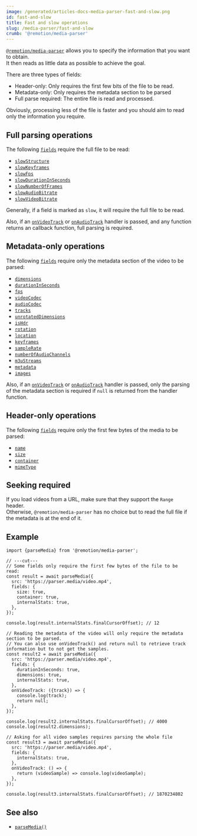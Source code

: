 ```yaml
---
image: /generated/articles-docs-media-parser-fast-and-slow.png
id: fast-and-slow
title: Fast and slow operations
slug: /media-parser/fast-and-slow
crumb: '@remotion/media-parser'
---
```


[`@remotion/media-parser`](/docs/media-parser) allows you to specify the information that you want to obtain.  
It then reads as little data as possible to achieve the goal.

There are three types of fields:

- Header-only: Only requires the first few bits of the file to be read.
- Metadata-only: Only requires the metadata section to be parsed
- Full parse required: The entire file is read and processed.

Obviously, processing less of the file is faster and you should aim to read only the information you require.

## Full parsing operations

The following [`fields`](/docs/media-parser#fields) require the full file to be read:

- [`slowStructure`](/docs/media-parser/fields#slowstructure)
- [`slowKeyframes`](/docs/media-parser/fields#slowkeyframes)
- [`slowFps`](/docs/media-parser/fields#slowfps)
- [`slowDurationInSeconds`](/docs/media-parser/fields#slowdurationinseconds)
- [`slowNumberOfFrames`](/docs/media-parser/fields#slownumberofframes)
- [`slowAudioBitrate`](/docs/media-parser/fields#slowaudiobitrate)
- [`slowVideoBitrate`](/docs/media-parser/fields#slowvideobitrate)

Generally, if a field is marked as `slow`, it will require the full file to be read.

Also, if an [`onVideoTrack`](/docs/media-parser/parse-media#onvideotrack) or [`onAudioTrack`](/docs/media-parser/parse-media#onvideotrack) handler is passed, and any function returns an callback function, full parsing is required.

## Metadata-only operations

The following [`fields`](/docs/media-parser/fields) require only the metadata section of the video to be parsed:

- [`dimensions`](/docs/media-parser/fields#dimensions)
- [`durationInSeconds`](/docs/media-parser/fields#durationinseconds)
- [`fps`](/docs/media-parser/fields#fps)
- [`videoCodec`](/docs/media-parser/fields#videocodec)
- [`audioCodec`](/docs/media-parser/fields#audiocodec)
- [`tracks`](/docs/media-parser/fields#tracks)
- [`unrotatedDimensions`](/docs/media-parser/fields#unrotateddimensions)
- [`isHdr`](/docs/media-parser/fields#ishdr)
- [`rotation`](/docs/media-parser/fields#rotation)
- [`location`](/docs/media-parser/fields#location)
- [`keyframes`](/docs/media-parser/fields#keyframes)
- [`sampleRate`](/docs/media-parser/fields#samplerate)
- [`numberOfAudioChannels`](/docs/media-parser/fields#numberofaudiochannels)
- [`m3uStreams`](/docs/media-parser/fields#m3ustreams)
- [`metadata`](/docs/media-parser/fields#metadata)
- [`images`](/docs/media-parser/fields#images)

Also, if an [`onVideoTrack`](/docs/media-parser/parse-media#onvideotrack) or [`onAudioTrack`](/docs/media-parser/parse-media#onvideotrack) handler is passed, only the parsing of the metadata section is required if `null` is returned from the handler function.

## Header-only operations

The following [`fields`](/docs/media-parser/parse-media#fields) require only the first few bytes of the media to be parsed:

- [`name`](/docs/media-parser/parse-media#name)
- [`size`](/docs/media-parser/parse-media#size)
- [`container`](/docs/media-parser/parse-media#container)
- [`mimeType`](/docs/media-parser/parse-media#mimetype)

## Seeking required

If you load videos from a URL, make sure that they support the `Range` header.  
Otherwise, `@remotion/media-parser` has no choice but to read the full file if the metadata is at the end of it.

## Example

```tsx twoslash title="Reading header only"
import {parseMedia} from '@remotion/media-parser';

// ---cut---
// Some fields only require the first few bytes of the file to be read:
const result = await parseMedia({
  src: 'https://parser.media/video.mp4',
  fields: {
    size: true,
    container: true,
    internalStats: true,
  },
});

console.log(result.internalStats.finalCursorOffset); // 12

// Reading the metadata of the video will only require the metadata section to be parsed.
// You can also use onVideoTrack() and return null to retrieve track information but to not get the samples.
const result2 = await parseMedia({
  src: 'https://parser.media/video.mp4',
  fields: {
    durationInSeconds: true,
    dimensions: true,
    internalStats: true,
  },
  onVideoTrack: ({track}) => {
    console.log(track);
    return null;
  },
});

console.log(result2.internalStats.finalCursorOffset); // 4000
console.log(result2.dimensions);

// Asking for all video samples requires parsing the whole file
const result3 = await parseMedia({
  src: 'https://parser.media/video.mp4',
  fields: {
    internalStats: true,
  },
  onVideoTrack: () => {
    return (videoSample) => console.log(videoSample);
  },
});

console.log(result3.internalStats.finalCursorOffset); // 1870234802
```

## See also

- [`parseMedia()`](/docs/media-parser/parse-media)
